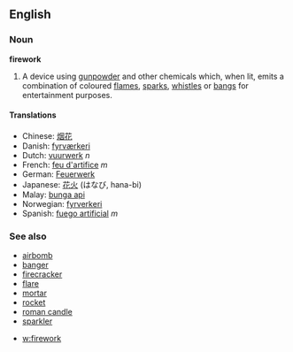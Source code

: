 ==English==
===Noun===
'''firework'''

#A device using [[gunpowder]] and other chemicals which, when lit, emits a combination of coloured [[flame]]s, [[spark]]s, [[whistle]]s or [[bang]]s for entertainment purposes.

====Translations====
*Chinese: [[烟花]]
*Danish: [[fyrværkeri]]
*Dutch: [[vuurwerk]] ''n''
*French: [[feu d'artifice]] ''m''
*German: [[Feuerwerk]]
*Japanese: [[花火]] (はなび, hana-bi)
*Malay: [[bunga api]]
*Norwegian: [[fyrverkeri]]
*Spanish: [[fuego artificial]] ''m''

===See also===
*[[airbomb]]
*[[banger]]
*[[firecracker]]
*[[flare]]
*[[mortar]]
*[[rocket]]
*[[roman candle]]
*[[sparkler]]

*[[w:firework]]